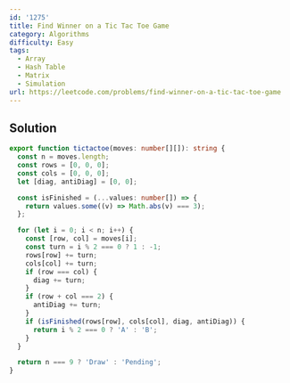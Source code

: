 ```yaml
---
id: '1275'
title: Find Winner on a Tic Tac Toe Game
category: Algorithms
difficulty: Easy
tags:
  - Array
  - Hash Table
  - Matrix
  - Simulation
url: https://leetcode.com/problems/find-winner-on-a-tic-tac-toe-game
---
```


## Solution

```typescript filename="solution.ts" copy
export function tictactoe(moves: number[][]): string {
  const n = moves.length;
  const rows = [0, 0, 0];
  const cols = [0, 0, 0];
  let [diag, antiDiag] = [0, 0];

  const isFinished = (...values: number[]) => {
    return values.some((v) => Math.abs(v) === 3);
  };

  for (let i = 0; i < n; i++) {
    const [row, col] = moves[i];
    const turn = i % 2 === 0 ? 1 : -1;
    rows[row] += turn;
    cols[col] += turn;
    if (row === col) {
      diag += turn;
    }
    if (row + col === 2) {
      antiDiag += turn;
    }
    if (isFinished(rows[row], cols[col], diag, antiDiag)) {
      return i % 2 === 0 ? 'A' : 'B';
    }
  }

  return n === 9 ? 'Draw' : 'Pending';
}
```
